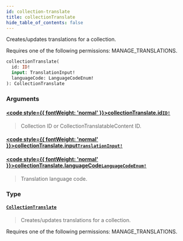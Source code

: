 ```yaml
---
id: collection-translate
title: collectionTranslate
hide_table_of_contents: false
---
```








Creates/updates translations for a collection. 

Requires one of the following permissions: MANAGE_TRANSLATIONS.

```graphql
collectionTranslate(
  id: ID!
  input: TranslationInput!
  languageCode: LanguageCodeEnum!
): CollectionTranslate
```


### Arguments

#### [<code style={{ fontWeight: 'normal' }}>collectionTranslate.<b>id</b></code>](#)<Bullet />[`ID!`](../../../developer/api-reference/scalars/id) <Badge class="secondary" text="non-null"/> <Badge class="secondary" text="scalar"/>
> Collection ID or CollectionTranslatableContent ID.
> 

#### [<code style={{ fontWeight: 'normal' }}>collectionTranslate.<b>input</b></code>](#)<Bullet />[`TranslationInput!`](../../../developer/api-reference/inputs/translation-input) <Badge class="secondary" text="non-null"/> <Badge class="secondary" text="input"/>
> 
> 

#### [<code style={{ fontWeight: 'normal' }}>collectionTranslate.<b>languageCode</b></code>](#)<Bullet />[`LanguageCodeEnum!`](../../../developer/api-reference/enums/language-code-enum) <Badge class="secondary" text="non-null"/> <Badge class="secondary" text="enum"/>
> Translation language code.
> 

### Type

#### [`CollectionTranslate`](../../../developer/api-reference/objects/collection-translate) <Badge class="secondary" text="object"/>
> Creates/updates translations for a collection. 

Requires one of the following permissions: MANAGE_TRANSLATIONS.
> 





